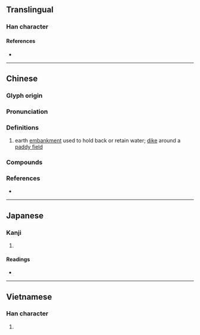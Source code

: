 {{character info/new}}
==Translingual==

===Han character===
{{Han char|rn=32|rad=土|as=08|sn=11|four=|canj=GOIP|ids=⿰土念}}

====References====
* {{Han ref|kx=0230.150|dkj=05156|dj=0466.250|hdz=10455.070|uh=57DD|ud=22493}}

----

==Chinese==
{{zh-forms}}

===Glyph origin===
{{Han etym}}

===Pronunciation===
{{zh-pron
|m=niàn
|c=nim6,dim3
|mc=y
|oc=y
|cat=n
}}

===Definitions===
{{zh-hanzi}}

# earth [[embankment]] used to hold back or retain water; [[dike]] around a [[paddy field]]

===Compounds===
{{zh-der|子埝|民埝}}

===References===
* {{R:yue:jyut.net}}

----

==Japanese==

===Kanji===
{{ja-kanji|grade=|rs=土08}}

# {{defn|lang=ja|sort=土08}}

====Readings====
* {{ja-readings|on=[[てん]] (ten), [[でう]] (deu), [[ねう]] (neu), [[ねん]] (nen)|kun=[[した]] (shita), [[ます]] (masu), [[おち]] (ochi)}}

----

==Vietnamese==

===Han character===
{{vi-hantu|[[nấm]]|rs=土08}}

# {{defn|lang=vi|sort=土08}}